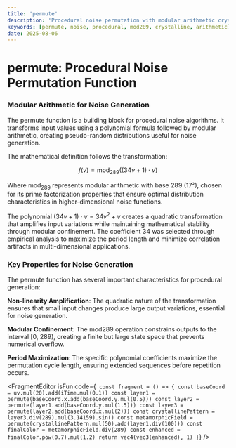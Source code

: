 ```yaml
---
title: 'permute'
description: 'Procedural noise permutation with modular arithmetic crystalline transformations'
keywords: [permute, noise, procedural, mod289, crystalline, arithmetic]
date: 2025-08-06
---
```



# permute: Procedural Noise Permutation Function

### Modular Arithmetic for Noise Generation

The permute function is a building block for procedural noise algorithms. It transforms input values using a polynomial formula followed by modular arithmetic, creating pseudo-random distributions useful for noise generation.

The mathematical definition follows the transformation:

$$f(v) = \text{mod}_{289}((34v + 1) \cdot v)$$

Where $\text{mod}_{289}$ represents modular arithmetic with base 289 (17²), chosen for its prime factorization properties that ensure optimal distribution characteristics in higher-dimensional noise functions.

The polynomial $(34v + 1) \cdot v = 34v^2 + v$ creates a quadratic transformation that amplifies input variations while maintaining mathematical stability through modular confinement. The coefficient 34 was selected through empirical analysis to maximize the period length and minimize correlation artifacts in multi-dimensional applications.

### Key Properties for Noise Generation

The permute function has several important characteristics for procedural generation:

**Non-linearity Amplification**: The quadratic nature of the transformation ensures that small input changes produce large output variations, essential for noise generation.

**Modular Confinement**: The mod289 operation constrains outputs to the interval [0, 289), creating a finite but large state space that prevents numerical overflow.

**Period Maximization**: The specific polynomial coefficients maximize the permutation cycle length, ensuring extended sequences before repetition occurs.

<FragmentEditor
        isFun
        code={`
const fragment = () => {
        const baseCoord = uv.mul(20).add(iTime.mul(0.1))
        const layer1 = permute(baseCoord.x.add(baseCoord.y.mul(0.5)))
        const layer2 = permute(layer1.add(baseCoord.y.mul(1.5)))
        const layer3 = permute(layer2.add(baseCoord.x.mul(2)))
        const crystallinePattern = layer3.div(289).mul(3.14159).sin()
        const metamorphicField = permute(crystallinePattern.mul(50).add(layer1.div(100)))
        const finalColor = metamorphicField.div(289)
        const enhanced = finalColor.pow(0.7).mul(1.2)
        return vec4(vec3(enhanced), 1)
}`}
/>
